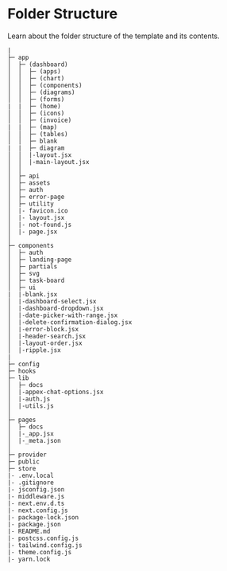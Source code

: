 # Folder Structure

Learn about the folder structure of the template and its contents.

```
|
├─ app
│  ├─ (dashboard)
│  │  ├─ (apps)
│  │  ├─ (chart)
│  │  ├─ (components)
│  │  ├─ (diagrams)
│  │  ├─ (forms)
|  |  ├─ (home)
│  │  ├─ (icons)
│  │  ├─ (invoice)
|  |  ├─ (map)
│  │  ├─ (tables)
│  │  ├─ blank
|  |  ├─ diagram
│  │  |-layout.jsx
│  │  |-main-layout.jsx
│  │  
│  ├─ api
│  ├─ assets
│  ├─ auth
│  ├─ error-page
│  ├─ utility
│  |- favicon.ico
│  |- layout.jsx
│  |- not-found.js
│  |- page.jsx
│  
├─ components
│  ├─ auth
│  ├─ landing-page
│  ├─ partials
│  ├─ svg
│  ├─ task-board
│  ├─ ui
|  |-blank.jsx
│  |-dashboard-select.jsx
│  |-dashboard-dropdown.jsx
│  |-date-picker-with-range.jsx
│  |-delete-confirmation-dialog.jsx
│  |-error-block.jsx
│  |-header-search.jsx
│  |-layout-order.jsx
│  |-ripple.jsx
|
├─ config
├─ hooks
├─ lib
│  ├─ docs
│  |-appex-chat-options.jsx
│  |-auth.js
│  |-utils.js
│  
├─ pages
│  ├─ docs
│  |-_app.jsx
│  |-_meta.json
│  
├─ provider
├─ public
├─ store
|- .env.local
|- .gitignore
|- jsconfig.json
|- middleware.js
|- next.env.d.ts
|- next.config.js
|- package-lock.json
|- package.json
|- README.md
|- postcss.config.js
|- tailwind.config.js
|- theme.config.js
|- yarn.lock
```